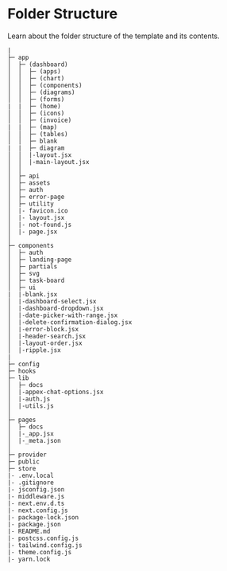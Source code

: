 # Folder Structure

Learn about the folder structure of the template and its contents.

```
|
├─ app
│  ├─ (dashboard)
│  │  ├─ (apps)
│  │  ├─ (chart)
│  │  ├─ (components)
│  │  ├─ (diagrams)
│  │  ├─ (forms)
|  |  ├─ (home)
│  │  ├─ (icons)
│  │  ├─ (invoice)
|  |  ├─ (map)
│  │  ├─ (tables)
│  │  ├─ blank
|  |  ├─ diagram
│  │  |-layout.jsx
│  │  |-main-layout.jsx
│  │  
│  ├─ api
│  ├─ assets
│  ├─ auth
│  ├─ error-page
│  ├─ utility
│  |- favicon.ico
│  |- layout.jsx
│  |- not-found.js
│  |- page.jsx
│  
├─ components
│  ├─ auth
│  ├─ landing-page
│  ├─ partials
│  ├─ svg
│  ├─ task-board
│  ├─ ui
|  |-blank.jsx
│  |-dashboard-select.jsx
│  |-dashboard-dropdown.jsx
│  |-date-picker-with-range.jsx
│  |-delete-confirmation-dialog.jsx
│  |-error-block.jsx
│  |-header-search.jsx
│  |-layout-order.jsx
│  |-ripple.jsx
|
├─ config
├─ hooks
├─ lib
│  ├─ docs
│  |-appex-chat-options.jsx
│  |-auth.js
│  |-utils.js
│  
├─ pages
│  ├─ docs
│  |-_app.jsx
│  |-_meta.json
│  
├─ provider
├─ public
├─ store
|- .env.local
|- .gitignore
|- jsconfig.json
|- middleware.js
|- next.env.d.ts
|- next.config.js
|- package-lock.json
|- package.json
|- README.md
|- postcss.config.js
|- tailwind.config.js
|- theme.config.js
|- yarn.lock
```